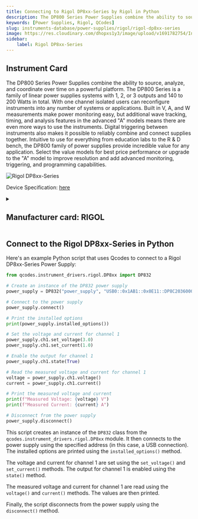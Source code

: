 ```yaml
---
title: Connecting to Rigol DP8xx-Series by Rigol in Python
description: The DP800 Series Power Supplies combine the ability to source, analyze, and coordinate over time on a powerful platform. The DP800 Series is a family of linear power supplies systems with 1, 2, or 3 outputs and 140 to 200 Watts in total. With one channel isolated users can reconfigure instruments into any number of systems or applications. Built in V, A, and W measurements make power monitoring easy, but additional wave tracking, timing, and analysis features in the advanced "A" models means there are even more ways to use the instruments. Digital triggering between instruments also makes it possible to reliably combine and connect supplies together. Intuitive to use for everything from education labs to the R & D bench, the DP800 family of power supplies provide incredible value for any application. Select the value models for best price performance or upgrade to the "A" model to improve resolution and add advanced monitoring, triggering, and programming capabilities.
keywords: [Power Supplies, Rigol, QCodes] 
slug: instruments-database/power-supplies/rigol/rigol-dp8xx-series 
image: https://res.cloudinary.com/dhopxs1y3/image/upload/v1691782754/Instruments/Power%20Supplies/Rigol-DP8xx-Series/Rigol-DP8xx-Series.jpg
sidebar:
    label: Rigol DP8xx-Series 
---
```



## Instrument Card

The DP800 Series Power Supplies combine the ability to source, analyze, and coordinate over time on a powerful platform. The DP800 Series is a family of linear power supplies systems with 1, 2, or 3 outputs and 140 to 200 Watts in total. With one channel isolated users can reconfigure instruments into any number of systems or applications. Built in V, A, and W measurements make power monitoring easy, but additional wave tracking, timing, and analysis features in the advanced "A" models means there are even more ways to use the instruments. Digital triggering between instruments also makes it possible to reliably combine and connect supplies together. Intuitive to use for everything from education labs to the R & D bench, the DP800 family of power supplies provide incredible value for any application. Select the value models for best price performance or upgrade to the "A" model to improve resolution and add advanced monitoring, triggering, and programming capabilities.

![Rigol DP8xx-Series](https://res.cloudinary.com/dhopxs1y3/image/upload/v1691782754/Instruments/Power%20Supplies/Rigol-DP8xx-Series/Rigol-DP8xx-Series.jpg)

Device Specification: [here](https://www.batronix.com/files/Rigol/Labornetzteile/DP800/DP800_-datasheet-2022.pdf)

<details style={{ marginTop: "15px"}}>
<summary><h2 style={{display:'inline'}}>Manufacturer card: RIGOL</h2></summary>

![RIGOL](https://res.cloudinary.com/dhopxs1y3/image/upload/v1692806170/Instruments/Vendor%20Logos/Rigol.png)

RIGOL Technologies, Inc. specializes in development and production of test and measuring equipment and is one of the fastest growing Chinese companies in this sphere.
RIGOL’s line of products includes [digital storage oscilloscopes](https://www.tmatlantic.com/e-store/index.php?SECTION_ID=227), [function/arbitrary waveform generators](https://www.tmatlantic.com/e-store/index.php?SECTION_ID=230), [digital multimeters](https://www.tmatlantic.com/e-store/index.php?SECTION_ID=233), PC-based devices compatible with LXI standard etc.

- Headquarters: Beijing, China
- Yearly Revenue (millions, USD): 23
- Vendor Website: [here](https://www.rigol.com/)

</details>


<FeaturedInstrumentVideo category="POWER_SUPPLIES" />

## Connect to the Rigol DP8xx-Series in Python





<Tabs>

<SectionsCard category="POWER_SUPPLIES" manufacturer="Rigol"></SectionsCard>

<TabItem value="QCodes" label="QCodes">

Here's an example Python script that uses Qcodes to connect to a Rigol DP8xx-Series Power Supply:

```python
from qcodes.instrument_drivers.rigol.DP8xx import DP832

# Create an instance of the DP832 power supply
power_supply = DP832("power_supply", "USB0::0x1AB1::0x0E11::DP8C203600050::INSTR")

# Connect to the power supply
power_supply.connect()

# Print the installed options
print(power_supply.installed_options())

# Set the voltage and current for channel 1
power_supply.ch1.set_voltage(3.0)
power_supply.ch1.set_current(1.0)

# Enable the output for channel 1
power_supply.ch1.state(True)

# Read the measured voltage and current for channel 1
voltage = power_supply.ch1.voltage()
current = power_supply.ch1.current()

# Print the measured voltage and current
print(f"Measured Voltage: {voltage} V")
print(f"Measured Current: {current} A")

# Disconnect from the power supply
power_supply.disconnect()
```

This script creates an instance of the `DP832` class from the `qcodes.instrument_drivers.rigol.DP8xx` module. It then connects to the power supply using the specified address (in this case, a USB connection). The installed options are printed using the `installed_options()` method.

The voltage and current for channel 1 are set using the `set_voltage()` and `set_current()` methods. The output for channel 1 is enabled using the `state()` method.

The measured voltage and current for channel 1 are read using the `voltage()` and `current()` methods. The values are then printed.

Finally, the script disconnects from the power supply using the `disconnect()` method.

</TabItem>
</Tabs>